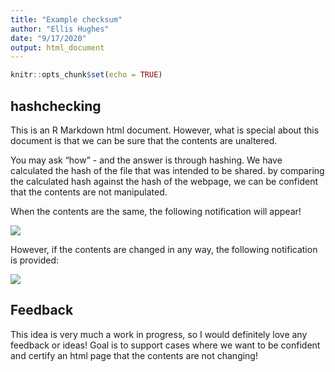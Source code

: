 ```yaml
---
title: "Example checksum"
author: "Ellis Hughes"
date: "9/17/2020"
output: html_document
---
```


```r
knitr::opts_chunk$set(echo = TRUE)
```

## hashchecking

This is an R Markdown html document. However, what is special about this document is that we can be sure that the contents are unaltered. 

You may ask "how" - and the answer is through hashing. We have calculated the hash of the file that was intended to be shared. by comparing the calculated hash against the hash of the webpage, we can be confident that the contents are not manipulated.

When the contents are the same, the following notification will appear!

![](Passing.PNG)

However, if the contents are changed in any way, the following notification is provided:

![](Failing.PNG)

## Feedback

This idea is very much a work in progress, so I would definitely love any feedback or ideas! Goal is to support cases where we want to be confident and certify an html page that the contents are not changing!